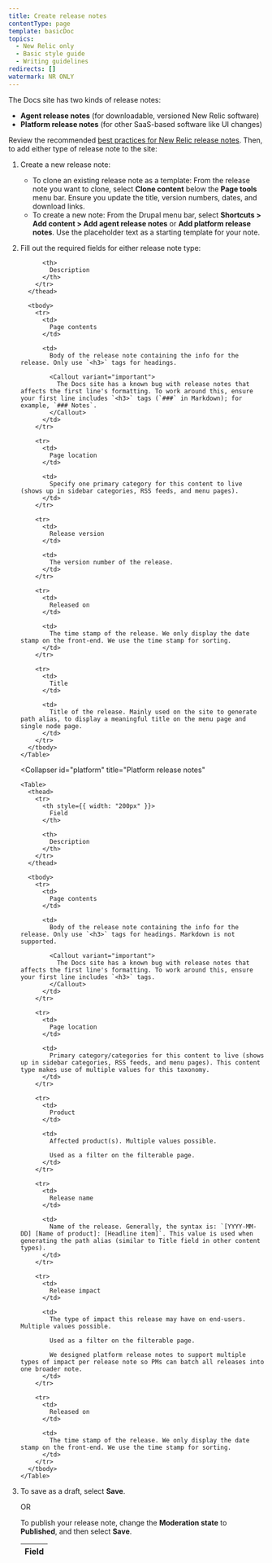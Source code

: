 ```yaml
---
title: Create release notes
contentType: page
template: basicDoc
topics:
  - New Relic only
  - Basic style guide
  - Writing guidelines
redirects: []
watermark: NR ONLY
---
```


The Docs site has two kinds of release notes:

* **Agent release notes** (for downloadable, versioned New Relic software)
* **Platform release notes** (for other SaaS-based software like UI changes)

Review the recommended [best practices for New Relic release notes](https://nerdlife.datanerd.us/new-relic/best-practices-for-release-notes). Then, to add either type of release note to the site:

1. Create a new release note:
   * To clone an existing release note as a template: From the release note you want to clone, select **Clone content** below the **Page tools** menu bar. Ensure you update the title, version numbers, dates, and download links.
   * To create a new note: From the Drupal menu bar, select **Shortcuts > Add content > Add agent release notes** or **Add platform release notes**. Use the placeholder text as a starting template for your note.
2. Fill out the required fields for either release note type:

   <CollapserGroup>
     <Collapser
       id="agent"
       title="Agent release notes"
     >
       <Table>
         <thead>
           <tr>
             <th style={{ width: "200px" }}>
               Field
             </th>

             <th>
               Description
             </th>
           </tr>
         </thead>

         <tbody>
           <tr>
             <td>
               Page contents
             </td>

             <td>
               Body of the release note containing the info for the release. Only use `<h3>` tags for headings.

               <Callout variant="important">
                 The Docs site has a known bug with release notes that affects the first line's formatting. To work around this, ensure your first line includes `<h3>` tags (`###` in Markdown); for example, `### Notes`.
               </Callout>
             </td>
           </tr>

           <tr>
             <td>
               Page location
             </td>

             <td>
               Specify one primary category for this content to live (shows up in sidebar categories, RSS feeds, and menu pages).
             </td>
           </tr>

           <tr>
             <td>
               Release version
             </td>

             <td>
               The version number of the release.
             </td>
           </tr>

           <tr>
             <td>
               Released on
             </td>

             <td>
               The time stamp of the release. We only display the date stamp on the front-end. We use the time stamp for sorting.
             </td>
           </tr>

           <tr>
             <td>
               Title
             </td>

             <td>
               Title of the release. Mainly used on the site to generate path alias, to display a meaningful title on the menu page and single node page.
             </td>
           </tr>
         </tbody>
       </Table>
     </Collapser>

     <Collapser
       id="platform"
       title="Platform release notes"
     >
       <Table>
         <thead>
           <tr>
             <th style={{ width: "200px" }}>
               Field
             </th>

             <th>
               Description
             </th>
           </tr>
         </thead>

         <tbody>
           <tr>
             <td>
               Page contents
             </td>

             <td>
               Body of the release note containing the info for the release. Only use `<h3>` tags for headings. Markdown is not supported.

               <Callout variant="important">
                 The Docs site has a known bug with release notes that affects the first line's formatting. To work around this, ensure your first line includes `<h3>` tags.
               </Callout>
             </td>
           </tr>

           <tr>
             <td>
               Page location
             </td>

             <td>
               Primary category/categories for this content to live (shows up in sidebar categories, RSS feeds, and menu pages). This content type makes use of multiple values for this taxonomy.
             </td>
           </tr>

           <tr>
             <td>
               Product
             </td>

             <td>
               Affected product(s). Multiple values possible.

               Used as a filter on the filterable page.
             </td>
           </tr>

           <tr>
             <td>
               Release name
             </td>

             <td>
               Name of the release. Generally, the syntax is: `[YYYY-MM-DD] [Name of product]: [Headline item]`. This value is used when generating the path alias (similar to Title field in other content types).
             </td>
           </tr>

           <tr>
             <td>
               Release impact
             </td>

             <td>
               The type of impact this release may have on end-users. Multiple values possible.

               Used as a filter on the filterable page.

               We designed platform release notes to support multiple types of impact per release note so PMs can batch all releases into one broader note.
             </td>
           </tr>

           <tr>
             <td>
               Released on
             </td>

             <td>
               The time stamp of the release. We only display the date stamp on the front-end. We use the time stamp for sorting.
             </td>
           </tr>
         </tbody>
       </Table>
     </Collapser>
   </CollapserGroup>
3. To save as a draft, select **Save**.

   OR

   To publish your release note, change the **Moderation state** to **Published**, and then select **Save**.
